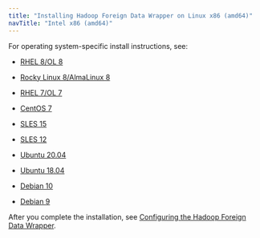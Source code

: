 ```yaml
---
title: "Installing Hadoop Foreign Data Wrapper on Linux x86 (amd64)"
navTitle: "Intel x86 (amd64)"
---
```


For operating system-specific install instructions, see:

  - [RHEL 8/OL 8](01_hadoop_rhel8_x86)

  - [Rocky Linux 8/AlmaLinux 8](02_hadoop_other_linux8_x86)
  - [RHEL 7/OL 7](03_hadoop_rhel7_x86)
  - [CentOS 7](04_hadoop_centos7_x86)
  - [SLES 15](05_hadoop_sles15_x86)
  - [SLES 12](07_hadoop_sles12_x86)
  - [Ubuntu 20.04](09_hadoop_ubuntu20_x86)
  - [Ubuntu 18.04](09a_hadoop_ubuntu18_x86)
  - [Debian 10](09b_hadoop_deb10_x86)
  - [Debian 9](11_hadoop_deb9_x86)

After you complete the installation, see [Configuring the Hadoop Foreign Data Wrapper](../../08_configuring_the_hadoop_data_adapter).
